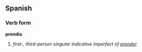 ==Spanish==
===Verb form===
'''prendía'''

# ''first-, third-person singular indicative imperfect of [[prender]]''